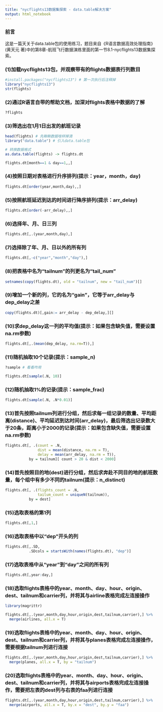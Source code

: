 ```yaml
---
title: "nycflights13数据集探索 - data.table解决方案"
output: html_notebook
---
```


### 前言

这是一篇天关于data.table包的使用练习，题目来自《R语言数据高效处理指南》(黄天元 著)中的第8章-航班飞行数据演练里面的第一节8.1-nycflights13数据集探索。

### (1)加载nycflights13包，并观察带有的flights数据表行列数目

```r
#install.packages("nycflights13") # 第一次执行后注释掉
library("nycflights13")
str(flights)
```

### (2)通过R语言自带的帮助文档，加深对flights表格中数据的了解
```r
?flights
```

### (3)筛选出在1月1日出发的航班记录

```r
head(flights) # 先瞅瞅数据啥样婶滴
library("data.table") # 引入data.table包
```

```r
# 转换数据格式
as.data.table(flights) -> flights.dt
```

```r
flights.dt[month==1 & day==1,,]
```

### (4)按照日期对表格进行升序排列(提示：year，month，day)

```r
flights.dt[order(year,month,day),,]
```


### (5)按照航班延迟到达的时间进行降序排列(提示：arr_delay)

```r
flights.dt[order(-arr_delay),,]
```

### (6)选择年、月、日三列

```r
flights.dt[,.(year,month,day),]
```

### (7)选择除了年、月、日以外的所有列

```r
flights.dt[,-c("year","month","day"),]
```

### (8)把表格中名为“tailnum”的列更名为“tail_num”

```r
setnames(copy(flights.dt), old = "tailnum", new = "tail_num")[]
```

### (9)增加一个新的列，它的名为“gain”，它等于arr_delay与dep_delay之差

```r
copy(flights.dt)[,gain:= arr_delay - dep_delay,][]
```

### (10)求dep_delay这一列的平均值(提示：如果包含缺失值，需要设置na.rm参数)

```r
flights.dt[,.(mean(dep_delay, na.rm=T)),]
```

### (11)随机抽取10个记录(提示：sample_n)

```r
?sample # 看看咋用
```

```r
flights.dt[sample(.N, 10)]
```

### (12)随机抽取1%的记录(提示：sample_frac)

```r
flights.dt[sample(.N, .N*0.01)]
```

### (13)首先按照tailnum列进行分组，然后求每一组记录的数量、平均距离(distance)、平均延迟到达时间(arr_delay)，最后筛选出记录数大于20条，距离小于2000的记录(提示：如果包含缺失值，需要设置na.rm参数)

```r
flights.dt[, .(count = .N,
               dist = mean(distance, na.rm = T),
               delay = mean(arr_delay, na.rm = T)),
           by = tailnum][ count > 20 & dist < 2000]
```

### (14)首先按照目的地(dest)进行分组，然后求奔赴不同目的地的航班数量，每个组中有多少不同的tailnum(提示：n_distinct)

```r
flights.dt[, .(flights_count = .N,
               tailum_count = uniqueN(tailnum)),
           by = dest]
```

### (15)选取表格的第1列

```r
flights.dt[,1,]
```

### (16)选取表格中以“dep”开头的列

```r
flights.dt[,.SD,
           .SDcols = startsWith(names(flights.dt), "dep")]
```

### (17)选取表格中从“year”到“day”之间的所有列

```r
flights.dt[,year:day,]
```

### (18)选取flights表格中的year、month、day、hour、origin、dest、tailnum和carrier列，并将其与airline表格完成左连接操作

```r
library(magrittr)
```

```r
flights.dt[,.(year,month,day,hour,origin,dest,tailnum,carrier),] %>%
  merge(airlines, all.x = T)
```

### (19)选取flights表格中的year、month、day、hour、origin、dest、tailnum和carrier列，并将其与planes表格完成左连接操作，需要根据tailnum列进行连接

```r
flights.dt[,.(year,month,day,hour,origin,dest,tailnum,carrier),] %>%
  merge(planes, all.x = T, by = "tailnum")
```

### (20)选取flights表格中的year、month、day、hour、origin、dest、tailnum和carrier列，并将其与airports表格完成左连接操作，需要把左表的dest列与右表的faa列进行连接

```r
flights.dt[,.(year,month,day,hour,origin,dest,tailnum,carrier),] %>%
  merge(airports, all.x = T, by.x = "dest", by.y = "faa")
```
